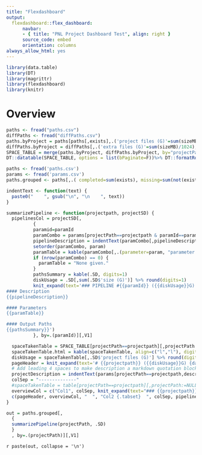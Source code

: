 ```yaml
---
title: "Flexdashboard"
output:
  flexdashboard::flex_dashboard:
      navbar:
      - { title: "PNL Project Dashboard Test", align: right }
      source_code: embed
      orientation: columns
always_allow_html: yes
---
```


```r
library(data.table)
library(DT)
library(magrittr)
library(flexdashboard)
library(knitr)
```

Overview
=====================================

```r
paths <- fread("paths.csv")
diffPaths <- fread("diffPaths.csv")
paths.byProject = paths[paths[,exists],.('project files (G)'=sum(sizeMB)/1024),by=projectPath]
diffPaths.byProject = diffPaths[,.('extra files (G)'=sum(sizeMB)/1024), by=projectPath]
SPACE_TABLE = merge(paths.byProject, diffPaths.byProject, by="projectPath")
DT::datatable(SPACE_TABLE, options = list(bPaginate=F))%>% DT::formatRound(c('project files (G)', 'extra files (G)'), 1)
```

```r
paths <- fread('paths.csv')
params <- fread('params.csv')
paths.grouped <- paths[,.( completed=sum(exists), missing=sum(not(exists)), total=.N, 'size (G)'=sum(sizeMB, na.rm=T)/1024, examplePath=head(path,n=1)), by=.(projectPath, pathKey, paramId)]

indentText <- function(text) {
  paste0("    ", gsub("\n", "\n    ", text))
}

summarizePipeline <- function(projectpath, projectSD) {
  pipelinesCol = projectSD[,
          {
          paramid=paramId
          paramCombo = params[projectPath==projectpath & paramId==paramid,]
          pipelineDescription = indentText(paramCombo[,pipelineDescription][1])
          setorder(paramCombo, param)
          paramTable = kable(paramCombo[,.(parameter=param, "parameter value"=paramValue)])
          if (nrow(paramCombo) == 0) {
            paramTable = "None given."
          }
          pathsSummary = kable(.SD, digits=1)
          diskUsage = .SD[,sum(.SD$'size (G)')] %>% round(digits=1)
          knit_expand(text='### PIPELINE #{{paramId}} ({{diskUsage}}G)
#### Description
{{pipelineDescription}}

#### Parameters
{{paramTable}}

#### Output Paths
{{pathsSummary}}')
          }, by=.(paramId)][,V1]

  spaceTakenTable = SPACE_TABLE[projectPath==projectpath][,projectPath:=NULL]
  spaceTakenTable.html = kable(spaceTakenTable, align=c("l","l"), digits=1)
  diskUsage = spaceTakenTable[,.SD$'project files (G)'] %>% round(digits=1)
  pageHeader = knit_expand(text='# {{projectpath}} ({{diskUsage}}G) {data-navmenu="Projects"}')
  # Add leading 4 spaces to make description a markdown quotation block, hence preserving its formatting
  projectDescription = indentText(params[projectPath==projectpath,description][1])
  colSep = "--------------"
  #spaceTakenTable = table[projectPath==projectpath][,projectPath:=NULL] %>% DT::formatRound(c('project files (G)', 'extra files (G)'), 1)
  overviewCol = c("Col1", colSep, knit_expand(text="### {{projectpath}}"), "", "#### Description", projectDescription, "#### Disk space", spaceTakenTable.html)
  c(pageHeader, overviewCol, "  ", "Col2 {.tabset}  ", colSep, pipelinesCol)
}

out = paths.grouped[,
  {
  summarizePipeline(projectPath, .SD)
  }
  , by=.(projectPath)][,V1]

```

`r paste(out, collapse = '\n')`


<!-- All Project Files -->
<!-- ===================================== -->

<!-- ```{r} -->
<!-- d <- fread("paths.csv")[1:1000][,modtime:=modtimeStr][,modtimeStr:=NULL] -->
<!-- setorder(d, -exists, -sizeMB) -->
<!-- DT::datatable(d, filter = 'top', options = list(bPaginate=F)) %>% formatRound('sizeMB', 1) -->
<!-- ``` -->


<!-- All Extra Files -->
<!-- ===================================== -->

<!-- ```{r} -->
<!-- d <- fread("diffPaths.csv") -->
<!-- setorder(d, -sizeMB) -->
<!-- DT::datatable(d, options = list(bPaginate=F)) %>% formatRound('sizeMB', 1) -->
<!-- ``` -->
